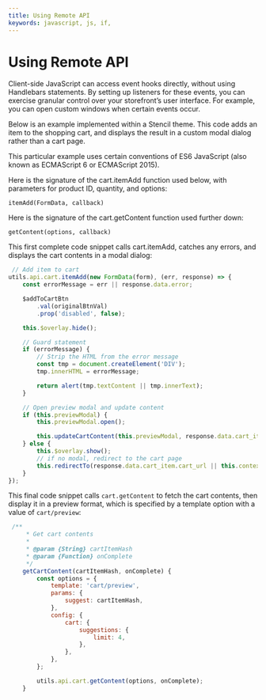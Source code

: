 ---
title: Using Remote API
keywords: javascript, js, if, 
---

# Using Remote API

Client-side JavaScript can access event hooks directly, without using Handlebars statements. By setting up listeners for these events, you can exercise granular control over your storefront’s user interface. For example, you can open custom windows when certain events occur.

Below is an example implemented within a Stencil theme. This code adds an item to the shopping cart, and displays the result in a custom modal dialog rather than a cart page.

This particular example uses certain conventions of ES6 JavaScript (also known as ECMAScript 6 or ECMAScript 2015).

Here is the signature of the cart.itemAdd function used below, with parameters for product ID, quantity, and options:

`itemAdd(FormData, callback)`

Here is the signature of the cart.getContent function used further down:

`getContent(options, callback)`

This first complete code snippet calls cart.itemAdd, catches any errors, and displays the cart contents in a modal dialog:

```js filename="cart.itemAdd" showLineNumbers copy
 // Add item to cart
utils.api.cart.itemAdd(new FormData(form), (err, response) => {
    const errorMessage = err || response.data.error;

    $addToCartBtn
        .val(originalBtnVal)
        .prop('disabled', false);

    this.$overlay.hide();

    // Guard statement
    if (errorMessage) {
        // Strip the HTML from the error message
        const tmp = document.createElement('DIV');
        tmp.innerHTML = errorMessage;

        return alert(tmp.textContent || tmp.innerText);
    }

    // Open preview modal and update content
    if (this.previewModal) {
        this.previewModal.open();

        this.updateCartContent(this.previewModal, response.data.cart_item.hash);
    } else {
        this.$overlay.show();
        // if no modal, redirect to the cart page
        this.redirectTo(response.data.cart_item.cart_url || this.context.urls.cart);
    }
});
```

This final code snippet calls `cart.getContent` to fetch the cart contents, then display it in a preview format, which is specified by a template option with a value of `cart/preview`:

```js filename="cart.getContent" showLineNumbers copy
 /**
     * Get cart contents
     *
     * @param {String} cartItemHash
     * @param {Function} onComplete
     */
    getCartContent(cartItemHash, onComplete) {
        const options = {
            template: 'cart/preview',
            params: {
                suggest: cartItemHash,
            },
            config: {
                cart: {
                    suggestions: {
                        limit: 4,
                    },
                },
            },
        };

        utils.api.cart.getContent(options, onComplete);
    }
```
